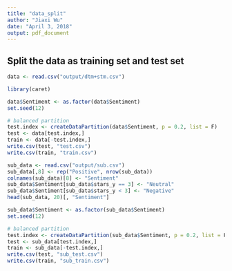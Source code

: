 ---
title: "data_split"
author: "Jiaxi Wu"
date: "April 3, 2018"
output: pdf_document
---

## Split the data as training set and test set 

```{r}
data <- read.csv("output/dtm+stm.csv")

library(caret)

data$Sentiment <- as.factor(data$Sentiment)
set.seed(12)

# balanced partition
test.index <- createDataPartition(data$Sentiment, p = 0.2, list = F)
test <- data[test.index,]
train <- data[-test.index,]
write.csv(test, "test.csv")
write.csv(train, "train.csv")
```

```{r}
sub_data <- read.csv("output/sub.csv")
sub_data[,8] <- rep("Positive", nrow(sub_data))
colnames(sub_data)[8] <- "Sentiment"
sub_data$Sentiment[sub_data$stars_y == 3] <- "Neutral"
sub_data$Sentiment[sub_data$stars_y < 3] <- "Negative"
head(sub_data, 20)[, "Sentiment"]

sub_data$Sentiment <- as.factor(sub_data$Sentiment)
set.seed(12)

# balanced partition
test.index <- createDataPartition(sub_data$Sentiment, p = 0.2, list = F)
test <- sub_data[test.index,]
train <- sub_data[-test.index,]
write.csv(test, "sub_test.csv")
write.csv(train, "sub_train.csv")
```

